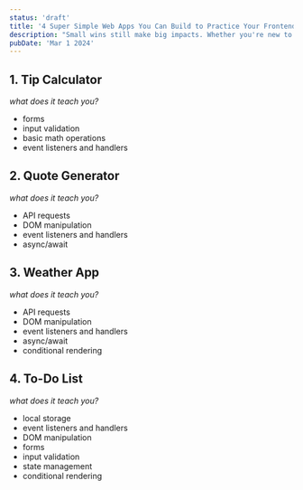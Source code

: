 ```yaml
---
status: 'draft'
title: '4 Super Simple Web Apps You Can Build to Practice Your Frontend Skills'
description: "Small wins still make big impacts. Whether you're new to coding or looking to sharpen your skills, these bite-sized projects will help train your understanding of fundamental frontend concepts."
pubDate: 'Mar 1 2024'
---
```


## 1. Tip Calculator

_what does it teach you?_

- forms
- input validation
- basic math operations
- event listeners and handlers

## 2. Quote Generator

_what does it teach you?_

- API requests
- DOM manipulation
- event listeners and handlers
- async/await

## 3. Weather App

_what does it teach you?_

- API requests
- DOM manipulation
- event listeners and handlers
- async/await
- conditional rendering

## 4. To-Do List

_what does it teach you?_

- local storage
- event listeners and handlers
- DOM manipulation
- forms
- input validation
- state management
- conditional rendering

